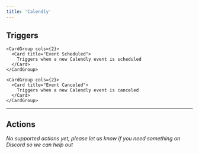 ```yaml
---
title: 'Calendly'
---
```


## Triggers


    <CardGroup cols={2}>
      <Card title="Event Scheduled">
        Triggers when a new Calendly event is scheduled
      </Card>
    </CardGroup>
  
    <CardGroup cols={2}>
      <Card title="Event Canceled">
        Triggers when a new Calendly event is canceled
      </Card>
    </CardGroup>
  

---

## Actions

*No supported actions yet, please let us know if you need something on Discord so we can help out* 

